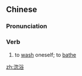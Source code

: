 ==Chinese==
{{zh-forms}}

===Pronunciation===
{{zh-pron
|m=hūyù
|cat=v
}}

===Verb===
{{zh-verb}}

# to [[wash]] oneself; to [[bathe]]

[[zh:淴浴]]